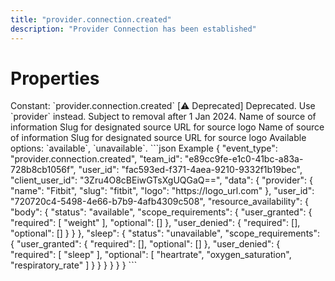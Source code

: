 ```yaml
---
title: "provider.connection.created"
description: "Provider Connection has been established"
---
```

# Properties
<ResponseField name="event_type" type="const string" required="true">
Constant: `provider.connection.created`
</ResponseField>
<ResponseField name="team_id" type="string" required="true">
</ResponseField>
<ResponseField name="user_id" type="string" required="true">
</ResponseField>
<ResponseField name="client_user_id" type="string" required="true">
</ResponseField>
<ResponseField name="data" type="ProviderConnectionCreated" required="true">
<Expandable title="ProviderConnectionCreated" defaultOpen="true">
<ResponseField name="user_id" type="string" required="true">
</ResponseField>
<ResponseField name="source" type="ClientFacingProvider" required="true">
[⚠️ Deprecated] Deprecated. Use `provider` instead. Subject to removal after 1 Jan 2024.
<Expandable title="ClientFacingProvider" defaultOpen="true">
<ResponseField name="name" type="string" required="true">
Name of source of information
</ResponseField>
<ResponseField name="slug" type="string" required="true">
Slug for designated source
</ResponseField>
<ResponseField name="logo" type="string" required="true">
URL for source logo
</ResponseField>
</Expandable>
</ResponseField>
<ResponseField name="provider" type="ClientFacingProvider" required="true">
<Expandable title="ClientFacingProvider" defaultOpen="true">
<ResponseField name="name" type="string" required="true">
Name of source of information
</ResponseField>
<ResponseField name="slug" type="string" required="true">
Slug for designated source
</ResponseField>
<ResponseField name="logo" type="string" required="true">
URL for source logo
</ResponseField>
</Expandable>
</ResponseField>
<ResponseField name="resource_availability" type="Record<string, ResourceAvailability>" required="true">
<Expandable defaultOpen>
<ResponseField name="{key=*}" type="ResourceAvailability | null">
<Expandable title="ResourceAvailability" defaultOpen="true">
<ResponseField name="status" type="enum<string>" required="true">
Available options: `available`, `unavailable`.
</ResponseField>
<ResponseField name="scope_requirements" type="ScopeRequirementsGrants | null">
<Expandable title="ScopeRequirementsGrants" defaultOpen="true">
<ResponseField name="user_granted" type="ScopeRequirements_str_" required="true">
<Expandable title="ScopeRequirements_str_" defaultOpen="true">
<ResponseField name="required" type="string" required="true">
</ResponseField>
<ResponseField name="optional" type="string" required="true">
</ResponseField>
</Expandable>
</ResponseField>
<ResponseField name="user_denied" type="ScopeRequirements_str_" required="true">
<Expandable title="ScopeRequirements_str_" defaultOpen="true">
<ResponseField name="required" type="string" required="true">
</ResponseField>
<ResponseField name="optional" type="string" required="true">
</ResponseField>
</Expandable>
</ResponseField>
</Expandable>
</ResponseField>
</Expandable>
</ResponseField>
</Expandable>
</ResponseField>
</Expandable>
</ResponseField>
<ResponseExample>
```json Example
{
  "event_type": "provider.connection.created",
  "team_id": "e89cc9fe-e1c0-41bc-a83a-728b8cb1056f",
  "user_id": "fac593ed-f371-4aea-9210-9332f1b19bec",
  "client_user_id": "3Zru4O8cBEiwGTsXgUQGaQ==",
  "data": {
    "provider": {
      "name": "Fitbit",
      "slug": "fitbit",
      "logo": "https://logo_url.com"
    },
    "user_id": "720720c4-5498-4e66-b7b9-4afb4309c508",
    "resource_availability": {
      "body": {
        "status": "available",
        "scope_requirements": {
          "user_granted": {
            "required": [
              "weight"
            ],
            "optional": []
          },
          "user_denied": {
            "required": [],
            "optional": []
          }
        }
      },
      "sleep": {
        "status": "unavailable",
        "scope_requirements": {
          "user_granted": {
            "required": [],
            "optional": []
          },
          "user_denied": {
            "required": [
              "sleep"
            ],
            "optional": [
              "heartrate",
              "oxygen_saturation",
              "respiratory_rate"
            ]
          }
        }
      }
    }
  }
}
```
</ResponseExample>
